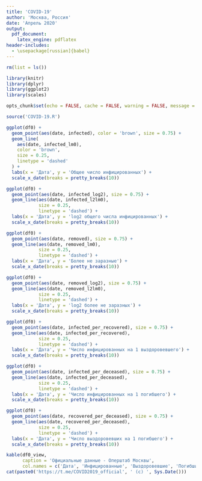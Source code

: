 ```yaml
---
title: 'COVID-19'
author: 'Москва, Россия'
date: 'Апрель 2020'
output:
  pdf_document:
    latex_engine: pdflatex
header-includes:
  - \usepackage[russian]{babel}
---
```


```r
rm(list = ls())

library(knitr)
library(dplyr)
library(ggplot2)
library(scales)

opts_chunk$set(echo = FALSE, cache = FALSE, warning = FALSE, message = FALSE)

source('COVID-19.R')
```

```r
ggplot(df0) +
  geom_point(aes(date, infected), color = 'brown', size = 0.75) +
  geom_line(
    aes(date, infected_lm0),
    color = 'brown',
    size = 0.25,
    linetype = 'dashed'
  ) +
  labs(x = 'Дата', y = 'Общее число инфицированных') +
  scale_x_date(breaks = pretty_breaks(10))
```

```r
ggplot(df0) +
  geom_point(aes(date, infected_log2), size = 0.75) +
  geom_line(aes(date, infected_l2lm0),
            size = 0.25,
            linetype = 'dashed') +
  labs(x = 'Дата', y = 'log2 общего числа инфицированных') +
  scale_x_date(breaks = pretty_breaks(10))
```

```r
ggplot(df0) +
  geom_point(aes(date, removed), size = 0.75) +
  geom_line(aes(date, removed_lm0),
            size = 0.25,
            linetype = 'dashed') +
  labs(x = 'Дата', y = 'Более не заразные') +
  scale_x_date(breaks = pretty_breaks(10))
```

```r
ggplot(df0) +
  geom_point(aes(date, removed_log2), size = 0.75) +
  geom_line(aes(date, removed_l2lm0),
            size = 0.25,
            linetype = 'dashed') +
  labs(x = 'Дата', y = 'log2 более не заразных') +
  scale_x_date(breaks = pretty_breaks(10))
```

```r
ggplot(df0) +
  geom_point(aes(date, infected_per_recovered), size = 0.75) +
  geom_line(aes(date, infected_per_recovered),
            size = 0.25,
            linetype = 'dashed') +
  labs(x = 'Дата', y = 'Число инфицированных на 1 выздоровевшего') +
  scale_x_date(breaks = pretty_breaks(10))
```

```r
ggplot(df0) +
  geom_point(aes(date, infected_per_deceased), size = 0.75) +
  geom_line(aes(date, infected_per_deceased),
            size = 0.25,
            linetype = 'dashed') +
  labs(x = 'Дата', y = 'Число инфицированных на 1 погибшего') +
  scale_x_date(breaks = pretty_breaks(10))
```

```r
ggplot(df0) +
  geom_point(aes(date, recovered_per_deceased), size = 0.75) +
  geom_line(aes(date, recovered_per_deceased),
            size = 0.25,
            linetype = 'dashed') +
  labs(x = 'Дата', y = 'Число выздоровевших на 1 погибшего') +
  scale_x_date(breaks = pretty_breaks(10))
```

```r
kable(df0_view, 
      caption = 'Официальные данные - Оперштаб Москвы',
      col.names = c('Дата', 'Инфицированные', 'Выздоровевшие', 'Погибшие'))
cat(paste0('https://t.me/COVID2019_official', ' (c) ', Sys.Date()))
```
